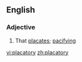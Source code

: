 ==English==

===Adjective===
{{en-adj}}

# That [[placate]]s; [[pacifying]]

[[vi:placatory]]
[[zh:placatory]]